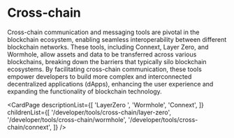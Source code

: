 # Cross-chain

Cross-chain communication and messaging tools are pivotal in the blockchain ecosystem, enabling seamless interoperability between different blockchain networks. These tools, including Connext, Layer Zero, and Wormhole, allow assets and data to be transferred across various blockchains, breaking down the barriers that typically silo blockchain ecosystems. By facilitating cross-chain communication, these tools empower developers to build more complex and interconnected decentralized applications (dApps), enhancing the user experience and expanding the functionality of blockchain technology.

<CardPage
  descriptionList={[
    'LayerZero ',
    'Wormhole',
    'Connext',
  ]}
  childrenList={[
    '/developer/tools/cross-chain/layer-zero',
    '/developer/tools/cross-chain/wormhole',
    '/developer/tools/cross-chain/connext',
  ]}
/>